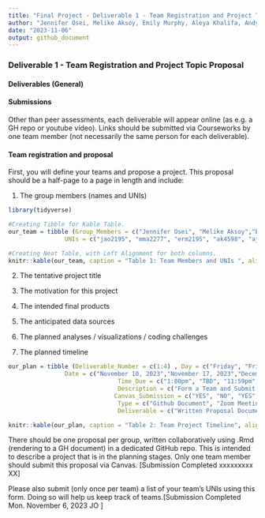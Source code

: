 ```yaml
---
title: "Final Project - Deliverable 1 - Team Registration and Project Topic Proposal"
author: "Jennifer Osei, Melike Aksoy, Emily Murphy, Aleya Khalifa, Andy Turner"
date: "2023-11-06"
output: github_document
---
```

##########################################################################
### Deliverable 1 - Team Registration and Project Topic Proposal 
##########################################################################

#### Deliverables (General)
#### Submissions

Other than peer assessments, each deliverable will appear online (as e.g. a GH repo or youtube video). Links should be submitted via Courseworks by one team member (not necessarily the same person for each deliverable).

#### Team registration and proposal
First, you will define your teams and propose a project. 
This proposal should be a half-page to a page in length and include:

1. The group members (names and UNIs)

```r
library(tidyverse)

#Creating Tibble for Kable Table.
our_team = tibble (Group_Members = c("Jennifer Osei", "Melike Aksoy","Emily Murphy", "Aleya Khalifa", "Andy Turner"), 
                UNIs = c("jao2195", "mma2277", "erm2195", "ak4598", "ajt2206"))

#Creating Neat Table, with Left Alignment for both columns.
knitr::kable(our_team, caption = "Table 1: Team Members and UNIs ", align = "ll")

```

2. The tentative project title

3. The motivation for this project

4. The intended final products

5. The anticipated data sources

6. The planned analyses / visualizations / coding challenges


7. The planned timeline
```r
our_plan = tibble (Deliverable_Number = c(1:4) , Day = c("Friday", "Friday", "Saturday", "Thursday"),
                Date = c("November 10, 2023","November 17, 2023","December 9, 2023","December 14, 2023") ,  
                               Time_Due = c("1:00pm", "TBD", "11:59pm", "10am - 11:20pm"), 
                               Description = c("Form a Team and Submit a Proposal", "Project Review Meeting", "Report| Webpage & Screencast | Peer Assessment ", "In Class Discussion of Final Projects"), 
                              Canvas_Submission = c("YES", "NO", "YES", "NO"), 
                               Type = c("Github Document", "Zoom Meeting", "Github Document | Website | Github Document", "NONE"),
                               Deliverable = c("Written Proposal Document", "NONE: Zoom Meeting", "Written Report Giving Detailed Project Description | Webpage Overview of Project with Short Explanatory Video (Published Online) | Brief Assessment of Your Teammates Contributions (as a Short Document)", "NONE: Enjoy Hearing about Projects! (and also get Hex Stickers)"))

knitr::kable(our_plan, caption = "Table 2: Team Project Timeline", align = "cllclcll")
```

There should be one proposal per group, written collaboratively using .Rmd (rendering to a GH document) in a dedicated GitHub repo. This is intended to describe a project that is in the planning stages. Only one team member should submit this proposal via Canvas. [Submission Completed xxxxxxxxx XX]

Please also submit (only once per team) a list of your team’s UNIs using this form. Doing so will help us keep track of teams.[Submission Completed Mon. November 6, 2023 JO ]

